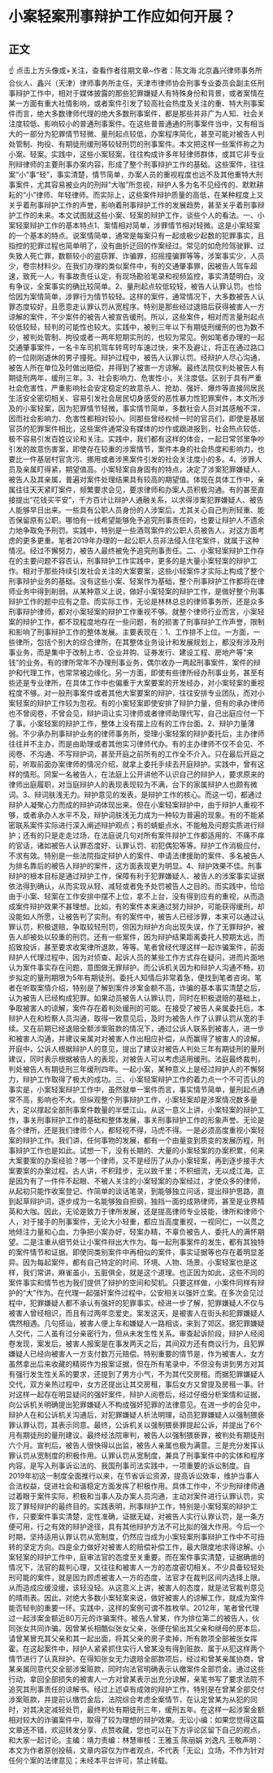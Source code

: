 # 小案轻案刑事辩护工作应如何开展？
## 正文
☝ 点击上方头像或+关注，查看作者往期文章~作者：陈文海 北京鑫兴律师事务所合伙人、鑫兴（天津）律师事务所主任，天津市律师协会刑事专业委员会副主任刑事辩护工作中，相对于媒体披露的那些犯罪嫌疑人有特殊身份和背景，或者案情在某一方面有重大社情影响，或者案件引发了较高社会热度及关注的重、特大刑事案件而言，绝大多数律师代理的绝大多数刑事案件，都是那些并非广为人知、社会关注度较低、影响较小的普通刑事案件。在这些普普通通的刑事案件当中，又有相当大的一部分为犯罪情节轻微、量刑起点较低，办案程序简化，甚至可能对被告人判处管制、拘役、有期徒刑缓刑等较轻刑罚的刑事案件。本文把这样一些案件称之为小案、轻案。实践中，这些小案轻案，往往构成许多年轻律师群体，或其它非专业刑辩律师的主要刑事办案内容，形成了整个刑事辩护工作的基础。这些案件，往往案“小“事“轻”，事实清楚，情节简单，办案人员的重视程度也远不及其他重特大刑事案件，尤其容易被业内的刑辩“大咖”所忽视，辩护人多为名不见经传的、默默耕耘的“小”律师、年轻律师。而实际上，这些案件辩护质量的高低，在某种程度上又关乎着刑事辩护工作的声誉，影响着刑事辩护工作的发展趋势，甚至关乎着刑事辩护工作的未来。本文试图就这些小案、轻案的辩护工作，谈些个人的看法。一、小案轻案辩护工作的基本特点1、案情相对简单，涉罪情节相对轻微。这是小案轻案的一个基本的特点。说案情简单，通常是每案只有一起或极少起数的犯罪事实，且指控的犯罪过程也简单明了，没有曲折迂回的作案经过。常见的如危险驾驶罪、过失致人死亡罪，数额较小的盗窃罪、诈骗罪，招摇撞骗罪等等，涉案事实少，人员少，卷宗材料少。在我们办理的类似案件中，有的交通肇事罪，因被告人驾车超速，致死一人，有事故责任认定，有现场勘验笔录和视频监控，事实清楚明白，没有争议，全案事实的确比较简单。2、量刑起点较低较轻，被告人认罪认罚。也恰恰因为案情简单，涉罪行为情节较轻。这样的案件，通常情况下，大多数被告人认罪态度较好，且愿意走认罪认罚从宽程序。特别是那些经过退赔后获得被害人一方谅解的案件，不少案件的被告人被宣告缓刑。所以，这些案件，相对而言量刑起点较低较轻，轻判的可能性也较大。实践中，被判三年以下有期徒刑缓刑的也为数不少，被判处管制、拘役或者一两年短期实刑的，也较为常见。例如笔者办理的一起交通肇事案件，一名卡车司机驾车转弯时车速过快，来不及避让，将正在通过路口的一位刚刚退休的男子撞死。辩护过程中，被告人认罪认罚。经辩护人尽心沟通，被告人所在单位及时做出赔偿，并得到了被害一方谅解。最终法院仅判处被告人有期徒刑两年，缓刑三年。3、社会影响力、危害性小，关注度低。区别于具有严重社会危害性，严重影响社会安定稳定的故意杀人、抢劫、强奸、爆炸等直接同居民生活安全密切相关、容易引发社会居民切身感受的恶性暴力性犯罪案件，本文所涉及的小案轻案，因为犯罪情节轻微，事实情节简单，多数社会人员对其感触不深，因而社会影响力、危害性都相对较小。同那些曾经权倾一时的官员们，即使是基层官员的犯罪案件相比，这些案件通常没有媒体的炒作或跟进报到，社会热点较低，极不容易引发百姓议论和关注。实践中，我们都有这样的体会，一起日常邻里争吵引发的故意伤害案，即使存在较重的涉案情节，案件本身的社会热度和影响力，也要比一件基层村官贪污、挪用或者涉黑案件引发的社会关注度小的多。4、涉罪人员及亲属盯得紧，期望值高。小案轻案自身固有的特点，决定了涉案犯罪嫌疑人、被告人及其亲属，普遍对案件处理结果具有较高的期望值。体现在具体工作中，亲属往往天天紧盯案件，频繁要求会见，要求律师和办案人员积极沟通。有的甚至直接提出“花钱买平安”，千方百计让辩护人通融关系，以求得涉案犯罪嫌疑人、被告人能够早日出来。一些具有公职人员身份的人涉案后，尤其关心自己判刑轻重、能否保留原有公职。哪怕有一线希望能够免予追究刑事责任的，也要让辩护人不遗余力地争取免予刑罚。实践中，特别是一些酒驾案件的公职人员被告人，对这方面考虑的更多更重。笔者2019年办理的一起公职人员非法侵入住宅案件，就属于这种情况。经过不懈努力，被告人最终被免予追究刑事责任。二、小案轻案辩护工作存在的主要问题不容否认，刑事辩护工作实践中，更多的是大量小案轻案的辩护工作。相对于那些持续引发社会关注的大案要案，这些小轻案件才实际上构成了整个刑事辩护业务的基础。没有这些小案、轻案作为基础，整个刑事辩护工作都将在律师业务中得到削弱。从某种意义上说，做好小案轻案的辩护工作，是做好整个刑事辩护工作的题中应有之意。而实际工作，无论是林林总总的律师事务所，还是众多刑事辩护律师，都对小案轻案的辩护工作重视不够。就整个律师行业而言，小案轻案的辩护工作，都不现程度地存在一些问题，有的损害了刑事辩护工作声誉，限制和影响了刑事辩护工作的整体发展。主要表现在：1、工作排不上位。一方面，一些律所，包括个别大的综合律所，在其整体业务设计和发展规划上，都没有涉及刑事业务，而是集中于改制上市、企业并购、证券发行、建设工程、房地产等“来钱”的业务。有的律所常年不办理刑事业务，偶尔收办一两起刑事案件，案件的辩护和代理工作，也常常被边缘化。另一方面，即使有些律所经办刑事业务，甚至有些还是专业律所，在具体工作中也偏重于大案要案的开发经办，对小案轻案的重视程度不够。对一般刑事案件或者其他大案要案的辩护，往往安排专业团队，而对小案轻案的辩护工作较为忽视。有的小案轻案即使安排了辩护力量，但有的承办律师也不曾阅卷，不曾会见，辩护词让实习律师或者律师助理代写，自己出庭应付一下了事。小案轻案的辩护工作，整体上没有摆上应有的工作台面。2、辩护力量薄弱。不少承办刑事辩护业务的律师事务所，受理小案轻案的辩护委托后，主办律师往往并不主办，而是由助理或者其他实习律师代办。有的主办律师不仅不会见、不阅卷、不沟通、不写辩护词，甚至开庭之前所有的工作全不介入。只在最后开庭之前，听取前面办案律师的情况介绍，就拿上委托手续去开庭辩护。实践中，曾有这样的情形。同案一名被告人，在法庭上公开讲他不认识自己的辩护人，要求原来的律师出庭履职，对当庭辩护人的表现表现较为不满，台下的家属辩护人也颇有微词。3、辩词肤浅无力。辩护意见的发表，是辩护工作的核心。而这一切，都通过辩护人凝聚心力而成的辩护词体现出来。但在小案轻案辩护中，由于辩护人重视不够，或者承办人水平不及，辩护词肤浅无力成为一种较为普遍的现象。有的不能紧密联系案件实际进行深入阐述辩护观点；有的蜻蜓点水，不能触及问题实质进行辩护；还有的只是走走过场，在法庭说几句对所有案件辩护工作都适用的、不痛不痒的官话，诸如被告人认罪态度好、认罪认罚、初犯偶犯等等。辩护工作消极应付，不求有效。特别是一些法院指定辩护人的案件、申请法律援助的案件、多名被告人为排名靠后的被告人辩护的案件，这方面表现更为明显。4、辩护效果不佳。刑事辩护的根本目标是通过辩护工作，保障有利于犯罪嫌疑人、被告人的涉案事实证据依法得到确认，从而实现从轻、减轻或者免予处罚被告人之目的。而实践中，恰恰由于小案、轻案在工作安排中摆不上位，拿不上台，没有得到应有的重视，从而造成案件辩护效果不甚理想。比如，有的案件本来通过努力辩护，可能获得缓刑，却没能如人所愿，让被告判了实刑。有的案件中，被告人已经涉罪，本来可以通过认罪认罚，积极退赔，争取较轻刑罚，但因为辩护方向出现失误，作了无罪辩护，被告人却被处以较重的刑罚。还有一些案件，因为辩护结果距离委托人预期太远，而招致投诉，甚至要求收案律所退款，等等。笔者曾经代理这样一起诈骗案件，前面辩护人代理过程中，因为对侦查、起诉人员的某些工作方式存在疑问，进而片面地认为案件事实存在问题，意图做无罪辩护。而公诉机关因为和辩护人沟通不畅，初步拟定的量刑期限为5年有期徒刑。委托人知情后非常着急，便找到笔者咨询。笔者在听取案情介绍，特别是了解到案件涉案金额不高，诈骗的基本事实清楚之后，认为被告人已经构成犯罪。如果动员被告人认罪认罚，同时在积极退赔的基础上，争取被害人的谅解，案件存在着判处缓刑的可能。在接受了被告人亲属委托后，本辩护人在和检察人员沟通，取得一致意见后，及时为被告人作了认罪认罚从宽的手续。又在前期已经退赔全额涉案赃款的情况下，通过公诉人联系到被害人，进一步和被害人沟通，并建议亲属对对被害人作出相应补偿，从而赢得了被害人的谅解。开庭中，公诉人根据辩护人的意见，提出了建议对被告人判处三年有期徒刑的量刑建议，同时表示根据被告人的表现，对被告人可以考虑适用缓刑。法庭最终裁判，判处被告人有期徒刑三年缓刑四年。一起小案，某种意义上是经过辩护人的不懈努力，辩护工作取得了极大的成功。三、小案轻案辩护工作的着力点一个不可否认的事实是，小案轻案辩护工作中，虽然就单一案件而言，事实情节简单，量刑起点通常不高，影响也不大。但纵观整个刑事辩护工作，小案轻案却是涉案情况数多量大，足以撑起全部刑事案件数量的半壁江山。从这一意义上讲，小案轻案的辩护工作，事关刑事辩护工作的基础和整体发展，事关刑事辩护工作的形象声誉。无论是各个律所，还是我们律师个人，都轻视不得，马虎不得。一是必须高度重视小案轻案的辩护工作。我们讲，任何事物的发展，都有一个由量变到质变的发展历程，刑事辩护工作也是如此。试想一下，没有长期的、大量的小案轻案的办案积累，何来大案要案的办案经验？哪一个律师，又不是经历了从办小案轻案，再到逐步接手大案要案的办案过程。古人讲，不积跬步，无以致千里；不积细流，无以成江海。正是因为有了一件件不起眼、不被人关注的小案轻案的办案经过，才使众多的律师，从起初只能作收案登记、作简单的谈话笔录，到能够独立问话，提出辩护思路，直到起草辩护词，逐步成为一名能够独自担纲，独挡一面的成熟律师，甚至是业界精英和大咖。因此，无论是致力于律所发展，还是提高律师专业技能，律所和律师个人，对于接手的刑事案件，无论大小轻重，都应当高度重视，一视同仁，一以贯之地倾注力量和心血，力争把小案办好，轻案办精，不辜负被告人、委托人的满怀期望。二是注重从细节处让小案件辩出大作为。每一起刑事案件的发生，都有其独特的案件情节和证据。即使同类别案件中再相似的案件，事实证据等也存在着明显差异。因为每起案件，都有自己特定的时间、环境、人物、场景。小案轻案也是这样，我们常讲，麻雀虽小，五脏俱全，就是这个道理。也正因为如此，这些不同的案件事实和情节也为我们提供了辩护的空间和契机。只要这样做，小案件同样有辩护的“大”作为。在代理一起强奸案件过程中，公安相关以强奸立案。在多次会见过程中，犯罪嫌疑人都不承认有强奸的犯罪事实。经进一步了解，犯罪嫌疑人不仅与被害人曾经相识，而且有过两年恋爱史。案发这天，是被害人在街头和犯罪嫌疑人偶然相遇。几句搭讪，被害人便上车和嫌疑人一路相谈，来到了郊区。据犯罪嫌疑人交代，二人虽有过分亲密行为，但从未发生性关系。审查起诉阶段，辩护人经阅卷发现，案发后，被害人报案是在事发两天之后，其间双方还有商议行为，且犯罪嫌疑人已经向被害人一方支付数万元赔偿。特别重要的情节是，作为被害人，女方虽然拿出后来收藏的精斑作为报案证据，但在所有笔录中，不但没有讲到男方对其有强行发生性关系的要求，还提到了男方小气，不为其代交房租。而据犯罪嫌疑人交代，双方亲热过程中，女方还提出让其交房租，事后女方又曾提及房租一事。针对这样一起存在明显疑问的强奸案件，辩护人阅卷后，经过仔细分析案情和证据，向公诉机关明确提出犯罪嫌疑人不构成强奸犯罪的法律意见。在进一步的会见中，辩护人在和公诉机关沟通后，对犯罪嫌疑人析法明理，动员犯罪嫌疑人以强制猥亵罪认罪认罚，其表示同意。最终，公诉机关以强制猥亵罪提起公诉，并提出了6个月有期徒刑的量刑建议。最终经法院审判，被告人以强制猥亵罪，被判处有期徒刑六个月。宣判后，被告人很快得以出监，被告人亲属也极为满意。三是充分发挥认罪认罚从宽制度的积极作用。认罪认罚从宽制度，兼具了刑事案件中的实体和程序内容，是写入刑事诉讼法的、我国刑事司法实践中，一项重要的诉讼制度。自2019年初这一制度全面推行以来，在节省诉讼资源，提高诉讼效率，维护当事人合法权益，促进社会和谐稳定方面发挥了积极作用。具体工作中，不少刑辩律师通过着眼于案件实际，积极和当事人及办案人员沟通，主动对案件进行认罪认罚，实现了罪轻辩护的最终目的。实践表明，刑事辩护工作，特别是小案轻案的辩护工作，只要案件事实清楚，定性准确，证据无疑，对被告人实行认罪认罚，是一条方便可用，行之有效的辩护途径，具有其他辩护方法不可比拟的强大作用。今后一个时期，坚持适用认罪认罚从宽制度，仍然应当成为小案轻案刑事辩护工作中不可扭转的坚定方向。四是全力做好对被害人的赔偿补偿工作，最大限度地求得谅解。小案轻案的辩护工作中，庭审法官的态度至关重要。而在案件事实清楚，证据确凿的情况下，法官的裁判心理，又往往和被害人一方的态度密切相关。不少具备较轻处刑可能的案件，就是因为顾虑被害人一方的态度，法官才在裁判区间内选择上限。从而造成应缓没缓，该轻没轻。从这意义上讲，被害人的态度，就是法官裁判意见的晴雨表。因此，对绝大多数小案轻案来说，做好被害人的谅解工作，就成为案件能否轻判的重要一环。实践中，这样的案例可谓不胜枚举。2012年，笔者曾代理过一起涉案金额近80万元的诈骗案件。被告人曾某，作为排位第二的被告人，伙同张女共同诈骗。因曾某长相酷似张女父亲，张便在偷出其父亲和继母的房本后，请曾某冒充其父亲和其一起出面，将其父亲的房子卖掉，所有款项全部被张女挥霍。在这起案件中，辩护人紧紧抓住实行人曾某没有得到赃款、属于从犯这样两个情节进行了认真辩护。在得知张女无力退赔全部款项后，经过和曾某亲属协商，曾某亲属同意代交全部涉案赃款，同时向法官明确表示认缴案件全部罚金。通过这些行动，拿回全部损失的被害人一方对曾某表示出充分谅解，亲笔书写了要求法院不追究其刑事责任的谅解书。经过上述卓有成效的辩护工作，特别是在曾某全部交付涉案赃款，并提前认缴罚金后，法院综合考虑全案情节，在认定曾某为从犯的同时，对其决定减轻处罚，最终判处有期徒刑三年，缓刑五年。在这样一起涉案金额相对较大的诈骗案件中，取得了较为理想的辩护效果。无讼小编：如果您觉得这篇文章还不错，欢迎转发分享、点赞收藏，您也可以在下方评论区留下自己的观点，和大家一起讨论。主编：靖力责编：林慧审核：王雅玉 陈丽娟 刘逸凡 王敬声明：本文为作者原创投稿，文章内容仅为作者观点，不代表「无讼」立场，不作为针对任何个案的法律意见；未经本平台许可，禁止转载。